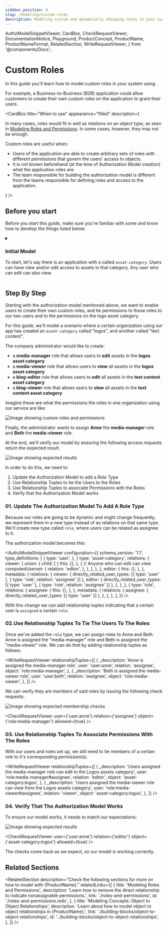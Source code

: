 ```yaml
---
sidebar_position: 8
slug: /modeling/custom-roles
description: Modeling custom and dynamically changing roles in your system
---
```


  AuthzModelSnippetViewer,
  CardBox,
  CheckRequestViewer,
  DocumentationNotice,
  Playground,
  ProductConcept,
  ProductName,
  ProductNameFormat,
  RelatedSection,
  WriteRequestViewer,
} from '@components/Docs';

# Custom Roles

<DocumentationNotice />

In this guide you'll learn how to model custom roles in your system using <ProductName format={ProductNameFormat.ProductLink}/>.

For example, a Business-to-Business (B2B) application could allow customers to create their own custom roles on the application to grant their users.

<CardBox title="When to use" appearance="filled" description={<div>

In many cases, roles would fit in well as relations on an object type, as seen in [Modeling Roles and Permissions](./roles-and-permissions.mdx). In some cases, however, they may not be enough.

Custom roles are useful when:

- Users of the application are able to create arbitrary sets of roles with different permissions that govern the users' access to objects.
- It is not known beforehand (at the time of Authorization Model creation) what the application roles are.
- The team responsible for building the authorization model is different from the teams responsible for defining roles and access to the application.

</div>} />

## Before you start

Before you start this guide, make sure you're familiar with some <ProductConcept /> and know how to develop the things listed below.

<details>
<summary>

### Initial Model

To start, let's say there is an application with a <ProductConcept section="what-is-a-type" linkName="type" /> called `asset-category`. Users can have view and/or edit access to assets in that category. Any user who can edit can also view.

</summary>

We'll start with the following authorization model showing a system with an `asset-category` type. This type allows users to have view and edit access to it.

<AuthzModelSnippetViewer
  configuration={{
    schema_version: '1.1',
    type_definitions: [
      {
        type: 'user',
      },
      {
        type: 'asset-category',
        relations: {
          viewer: {
            union: {
              child: [
                {
                  this: {},
                },
                {
                  // Anyone who is an editor is a viewer
                  computedUserset: {
                    relation: 'editor',
                  },
                },
              ],
            },
          },
          editor: {
            this: {},
          },
        },
        metadata: {
          relations: {
            editor: { directly_related_user_types: [{ type: 'user' }] },
            viewer: { directly_related_user_types: [{ type: 'user' }] },
          },
        },
      },
    ],
  }}
/>

<hr />

In addition, you'll need to know the following:

### Modeling Roles and Permissions

You need to know how to add users to groups and grant groups access to resources. [Learn more →](./user-groups.mdx)

### Modeling Object-to-Object Relationships

You need to know how to create relationships between objects and how that might affect a user's relationships to those objects. [Learn more →](./building-blocks/object-to-object-relationships.mdx)

### Concepts & Configuration Language

- <ProductConcept />
- [Configuration Language](../configuration-language.mdx)

</details>

<Playground store="custom-roles" />

## Step By Step

Starting with the authorization model mentioned above, we want to enable users to create their own custom roles, and tie permissions to those roles to our two users and to the permissions on the logo asset category.

For this guide, we'll model a scenario where a certain organization using our app has created an `asset-category` called "logos", and another called "text content".

The company administrator would like to create:

- a **media-manager** role that allows users to **edit** assets in the **logos asset category**
- a **media-viewer** role that allows users to **view** all assets in the **logos asset category**
- a **blog-editor** role that allows users to **edit** all assets in the **text content asset category**
- a **blog-viewer** role that allows users to **view** all assets in the **text content asset category**

Imagine these are what the permissions the roles in one organization using our service are like:

![Image showing custom roles and permissions](./assets/custom-roles-roles-and-permissions.svg)

Finally, the administrator wants to assign **Anne** the **media-manager** role and **Beth** the **media-viewer** role.

At the end, we'll verify our model by ensuring the following access <ProductConcept section="what-is-a-check-request" linkName="check" /> requests return the expected result.

![Image showing expected results](./assets/custom-roles-expectations.svg)

In order to do this, we need to:

<ol className="list-numbered-leading-zeros">
  <li>Update the Authorization Model to add a Role Type</li>
  <li>Use Relationship Tuples to tie the Users to the Roles</li>
  <li>Use Relationship Tuples to associate Permissions with the Roles</li>
  <li>Verify that the Authorization Model works</li>
</ol>

### 01. Update The Authorization Model To Add A Role Type

Because our roles are going to be dynamic and might change frequently, we represent them in a new type instead of as relations on that same type. We'll create new type called `role`, where users can be related as assignee to it.

The authorization model becomes this:

<AuthzModelSnippetViewer
  configuration={{
    schema_version: '1.1',
    type_definitions: [
      {
        type: 'user',
      },
      {
        type: 'asset-category',
        relations: {
          viewer: {
            union: {
              child: [
                {
                  this: {},
                },
                {
                  // Anyone who can edit can view
                  computedUserset: {
                    relation: 'editor',
                  },
                },
              ],
            },
          },
          editor: {
            this: {},
          },
        },
        metadata: {
          relations: {
            viewer: { directly_related_user_types: [{ type: 'user' }, { type: 'role', relation: 'assignee' }] },
            editor: { directly_related_user_types: [{ type: 'user' }, { type: 'role', relation: 'assignee' }] },
          },
        },
      },
      {
        type: 'role',
        relations: {
          assignee: {
            this: {},
          },
        },
        metadata: {
          relations: {
            assignee: { directly_related_user_types: [{ type: 'user' }] },
          },
        },
      },
    ],
  }}
/>

With this change we can add relationship tuples indicating that a certain user is `assigned` a certain `role`.

### 02.Use Relationship Tuples To Tie The Users To The Roles

Once we've added the `role` type, we can assign roles to Anne and Beth. Anne is assigned the "media-manager" role and Beth is assigned the "media-viewer" role. We can do that by adding relationship tuples as follows:

<WriteRequestViewer
  relationshipTuples={[
    {
      _description: 'Anne is assigned the media-manager role',
      user: 'user:anne',
      relation: 'assignee',
      object: 'role:media-manager',
    },
    {
      _description: 'Beth is assigned the media-viewer role',
      user: 'user:beth',
      relation: 'assignee',
      object: 'role:media-viewer',
    },
  ]}
/>

We can verify they are members of said roles by issuing the following check requests:

![Image showing expected membership checks](./assets/custom-roles-membership-checks.svg)

<CheckRequestViewer user={'user:anne'} relation={'assignee'} object={'role:media-manager'} allowed={true} />

### 03. Use Relationship Tuples To Associate Permissions With The Roles

With our users and roles set up, we still need to tie members of a certain role to it's corresponding permission(s).

<WriteRequestViewer
  relationshipTuples={[
    {
      _description: 'Users assigned the media-manager role can edit in the Logos assets category',
      user: 'role:media-manager#assignee',
      relation: 'editor',
      object: 'asset-category:logos',
    },
    {
      _description: 'Users assigned the media-viewer role can view from the Logos assets category',
      user: 'role:media-viewer#assignee',
      relation: 'viewer',
      object: 'asset-category:logos',
    },
  ]}
/>

### 04. Verify That The Authorization Model Works

To ensure our model works, it needs to match our expectations:

![Image showing expected results](./assets/custom-roles-expectations.svg)

<CheckRequestViewer user={'user:anne'} relation={'editor'} object={'asset-category:logos'} allowed={true} />

The checks come back as we expect, so our model is working correctly.

## Related Sections

<RelatedSection
  description="Check the following sections for more on how to model with {ProductName}."
  relatedLinks={[
    {
      title: 'Modeling Roles and Permissions',
      description: 'Learn how to remove the direct relationship to indicate nonassignable permissions.',
      link: './roles-and-permissions',
      id: './roles-and-permissions.mdx',
    },
    {
      title: 'Modeling Concepts: Object to Object Relationships',
      description: 'Learn about how to model object to object relationships in {ProductName}.',
      link: './building-blocks/object-to-object-relationships',
      id: '../building-blocks/object-to-object-relationships',
    },
  ]}
/>
